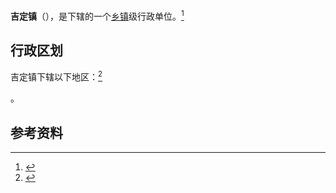 {{中国乡级行政区|54/23/25/101/000}}

'''吉定镇'''（{{bo|z=དགེ་སྡེངས་|w=}}），是{{PRC admin/fullname|54/23/25/101/000|3}}下辖的一个[[乡镇|乡镇]]级行政单位。<ref>{{PRC admin/ref sgc|{{PRC admin/parent|54/23/25/101/000}}}}</ref>

== 行政区划 ==

吉定镇下辖以下地区：<ref>{{PRC admin/ref sgc|54/23/25/101/000}}</ref>

{{PRC admin/children|54/23/25/101/000}}。

== 参考资料 ==

{{reflist}}

{{行政区划小作品}}
{{PRC admin/navcat|54/23/25/101/000}}